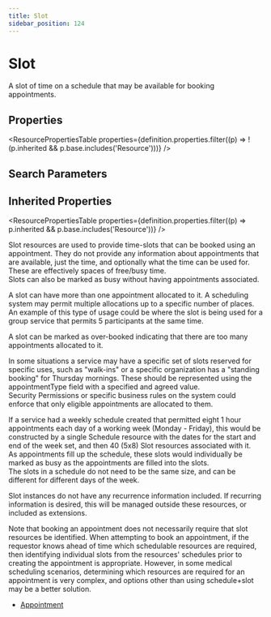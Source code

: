 ```yaml
---
title: Slot
sidebar_position: 124
---
```



# Slot

A slot of time on a schedule that may be available for booking appointments.

<Tabs queryString="section">
  <TabItem value="schema" label="Schema" default>

## Properties

<ResourcePropertiesTable
  properties={definition.properties.filter((p) => !(p.inherited && p.base.includes('Resource')))}
/>

## Search Parameters

<SearchParamsTable searchParams={definition.searchParameters} />

## Inherited Properties

<ResourcePropertiesTable properties={definition.properties.filter((p) => p.inherited && p.base.includes('Resource'))} />

  </TabItem>
  <TabItem value="usage" label="Usage">
<div> <a name="scope"></a> <p> <Link to="/docs/api/fhir/resources/slot">Slot</Link> resources are used to provide time-slots that can be booked using an appointment. They do not provide any information about appointments that are available, just the time, and optionally what the time can be used for. These are effectively spaces of free/busy time.<br/>       <Link to="/docs/api/fhir/resources/slot">Slots</Link> can also be marked as busy without having appointments associated.     </p> <p> A slot can have more than one appointment allocated to it. A scheduling system may permit multiple allocations up to a specific number of places. An example of this type of usage        could be where the slot is being used for a group service that permits 5 participants at        the same time. </p> <p> A slot can be marked as over-booked indicating that there are too many appointments allocated to it. </p> <p> In some situations a service may have a specific set of slots reserved for specific uses, such  as "walk-ins" or a specific organization has a "standing booking" for Thursday mornings. These should be represented using the appointmentType field with a specified and agreed value.<br/> Security Permissions or specific business rules on the system could enforce that only eligible appointments are allocated to them. </p>     <p>       If a service had a weekly schedule created that permitted eight 1 hour appointments each       day of a working week (Monday - Friday), this would be constructed by a single <Link to="/docs/api/fhir/resources/schedule">Schedule</Link>       resource with the dates for the start and end of the week set, and then 40 (5x8) <Link to="/docs/api/fhir/resources/slot">Slot</Link>        resources associated with it.<br/>       As appointments fill up the schedule, these slots would individually be marked as busy       as the appointments are filled into the slots.<br/>       The slots in a schedule do not need to be the same size, and can be different for different       days of the week.<br/>   </p><p>       <Link to="/docs/api/fhir/resources/slot">Slot</Link> instances do not have any recurrence information included. If recurring information is       desired, this will be managed outside these resources, or included as extensions.   </p>   <p>       Note that booking an appointment does not necessarily require that slot resources be identified.   When attempting to book an appointment, if the requestor knows ahead of time which schedulable     resources are required, then identifying individual slots from the resources' schedules prior to creating   the appointment is appropriate.   However, in some medical scheduling scenarios, determining which resources are required for an appointment   is very complex, and options other than using schedule+slot may be a better solution.        </p>     <p></p>   </div>
  </TabItem>


  <TabItem value="referencedBy" label="Referenced By">
<ul><li><a href="/docs/api/fhir/resources/appointment">Appointment</a></li></ul>
  </TabItem>
</Tabs>
